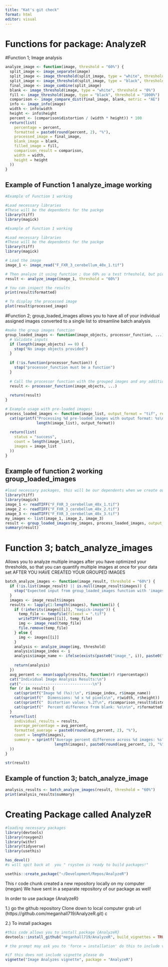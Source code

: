```yaml
---
title: "Kat's git check"
format: html
editor: visual
---
```


# Functions for package: AnalyzeR

#Function 1; Image analysis

```r
analyze_image <- function(image, threshold = "60%") {
  split_image <- image_separate(image)
  split_image <- image_threshold(split_image, type = "white", threshold = threshold)
  split_image <- image_threshold(split_image, type = "black", threshold = threshold)
  final_image <- image_combine(split_image)
  blank <- image_threshold(image, type = "white", threshold = "0%")
  fill <- image_threshold(image, type = "black", threshold = "1000%")
  comparison <- image_compare_dist(final_image, blank, metric = "AE")
  info <- image_info(image)
  width <- info$width
  height <- info$height
  percent <- (comparison$distortion / (width * height)) * 100
  return(list(
    percentage = percent,
    formatted = paste0(round(percent, 2), "%"),
    processed_image = final_image,
    blank_image = blank,
    filled_image = fill,
    comparison_result = comparison,
    width = width,
    height = height
  ))
}
```

## Example of Function 1 analyze_image working

```r

#Example of Function 1 working

#Load necessary libraries
#These will be the dependents for the packge 
library(tiff)
library(magick)

#Example of Function 1 working

#Load necessary libraries
#These will be the dependents for the packge 
library(tiff)
library(magick)

# Load the image 
image_1 <- image_read("F_FXR_3_cerebellum_40x_1.tif")  

# Then analyze it using function ; Use 60% as a test trheshold, but pick whatever threshold works bes for your image quality  
result <- analyze_image(image_1, threshold = "60%")

# You can inspect the results
print(result$formatted)

# To display the processed image
plot(result$processed_image)

```

#Function 2; group_loaded_images allows you to have all of your individual assigned images converted to a single list to streamline batch analysis

```r
#make the group images function
group_loaded_images <- function(image_objects, processor_function, ...) {
  # Validate inputs
  if (length(image_objects) == 0) {
    stop("No image objects provided")
  }
  
  if (!is.function(processor_function)) {
    stop("processor_function must be a function")
  }
  
  # Call the processor function with the grouped images and any additional arguments
  result <- processor_function(image_objects, ...)
  
  return(result)
}

# Example usage with pre-loaded images:
process_loaded_images <- function(image_list, output_format = "tif", resize = NULL) {
  cat(sprintf("Processing %d pre-loaded images with output format: %s\n", 
              length(image_list), output_format))
  
  return(list(
    status = "success",
    count = length(image_list),
    images = image_list
  ))
}
```

## Example of function 2 working group_loaded_images

```r
#load necessary packages, this will be our dependents when we create our package
library(tiff)
library(magick)
image_1 <- readTIFF("F_FXR_3_cerebellum_40x_1.tif") 
image_2 <- readTIFF("F_FXR_3_cerebellum_40x_2.tif")
image_3 <- readTIFF("F_FXR_3_cerebellum_40x_3.tif")
my_images <- list(image_1, image_2, image_3)
result <- group_loaded_images(my_images, process_loaded_images, output_format = "tif")
summary(result)
```

# Function 3; batch_analyze_images

Allows you to analyze multiple images after you have optimized your thresholds, so that you can quantify multiple images at once for your data set AFTER YOU HAVE CREATED YOUR GROUPED IMAGES

```r
batch_analyze_images <- function(image_result, threshold = "60%") {
  if (!is.list(image_result) || is.null(image_result$images)) {
    stop("Expected input from group_loaded_images function with 'images' field")
  }
  images <- image_result$images
  results <- lapply(1:length(images), function(i) {
    if (!inherits(images[[i]], "magick-image")) {
      temp_file <- tempfile(fileext = ".tif")
      writeTIFF(images[[i]], temp_file)
      img <- image_read(temp_file)
      file.remove(temp_file)
    } else {
      img <- images[[i]]
    }
    analysis <- analyze_image(img, threshold)
    analysis$image_index <- i
    analysis$image_name <- ifelse(exists(paste0("image_", i)), paste0("image_", i), paste0("Image ", i))
    
    return(analysis)
  })
  avg_percent <- mean(sapply(results, function(r) r$percentage))
  cat("Individual Image Analysis Results:\n")
  cat("--------------------------------\n")
  for (r in results) {
    cat(sprintf("Image %d (%s):\n", r$image_index, r$image_name))
    cat(sprintf("  Dimensions: %d x %d pixels\n", r$width, r$height))
    cat(sprintf("  Distortion value: %.2f\n", r$comparison_result$distortion))
    cat(sprintf("  Percent difference from blank: %s\n\n", r$formatted))
  }
  return(list(
    individual_results = results,
    average_percentage = avg_percent,
    formatted_average = paste0(round(avg_percent, 2), "%"),
    count = length(images),
    summary = sprintf("Average percent difference across %d images: %s", 
                      length(images), paste0(round(avg_percent, 2), "%"))
  ))
}

str(result)
```

## Example of function 3; batch_analyze_image

```r
analysis_results <- batch_analyze_images(result, threshold = "60%")
print(analysis_results$summary)
```

# Creating Package called AnalyzeR

```r
#loading necessary packages
library(devtools)
library(roxygen2)
library(withr)
library(tidyverse)
library(usethis)

has_devel()
#s will spit back at  you " rsystem is ready to build packages!"

usethis::create_package("~/Development/Repos/AnalyzeR")
```

This r code chunk created a new repository locally on my computer (megan) We have sent in a separate repository of our package as well!

In order to use package {AnalyzeR}

1.) go the github repository Clone down to local computer grab url (https://github.com/meganhall719/AnalyzeR.git) c

2.) To install packages

```r
#this code allows you to install package {AnalyzeR}
devtools::install_github("meganhall719/AnalyzeR", build_vignettes = TRUE)

# the prompt may ask you to 'force = installation' do this to include vignette.

#if this does not include vignette please do
vignette("Image Analyzes vignette", package = "AnalyzeR")
```
